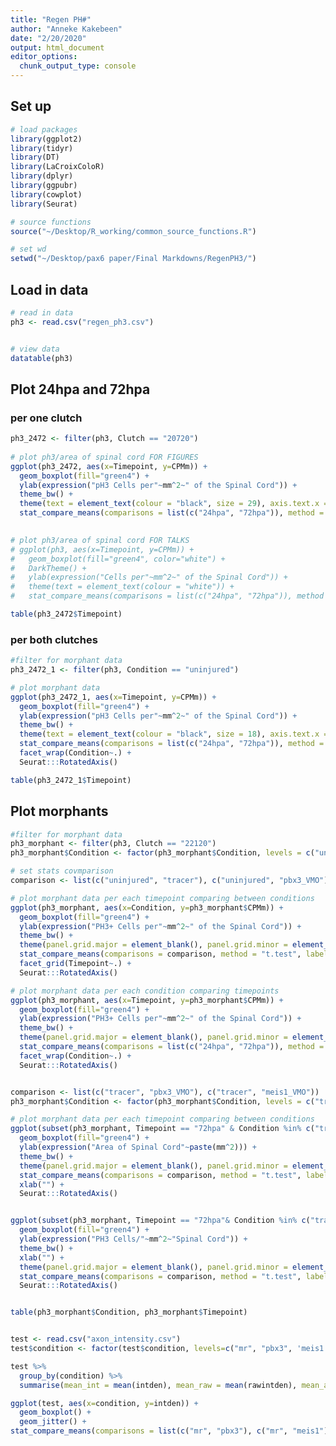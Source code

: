 ```yaml
---
title: "Regen PH#"
author: "Anneke Kakebeen"
date: "2/20/2020"
output: html_document
editor_options: 
  chunk_output_type: console
---
```


## Set up 
```r

# load packages 
library(ggplot2)
library(tidyr)
library(DT)
library(LaCroixColoR)
library(dplyr)
library(ggpubr)
library(cowplot)
library(Seurat)

# source functions
source("~/Desktop/R_working/common_source_functions.R")

# set wd
setwd("~/Desktop/pax6 paper/Final Markdowns/RegenPH3/")

```

## Load in data
```r

# read in data
ph3 <- read.csv("regen_ph3.csv")


# view data
datatable(ph3)

```

## Plot 24hpa and 72hpa
### per one clutch
```r

ph3_2472 <- filter(ph3, Clutch == "20720")
 
# plot ph3/area of spinal cord FOR FIGURES
ggplot(ph3_2472, aes(x=Timepoint, y=CPMm)) +
  geom_boxplot(fill="green4") +
  ylab(expression("pH3 Cells per"~mm^2~" of the Spinal Cord")) +
  theme_bw() +
  theme(text = element_text(colour = "black", size = 29), axis.text.x = element_text(color="black"), axis.text.y = element_text(color="black")) +
  stat_compare_means(comparisons = list(c("24hpa", "72hpa")), method = "t.test") 
 

# plot ph3/area of spinal cord FOR TALKS
# ggplot(ph3, aes(x=Timepoint, y=CPMm)) +
#   geom_boxplot(fill="green4", color="white") +
#   DarkTheme() +
#   ylab(expression("Cells per"~mm^2~" of the Spinal Cord")) +
#   theme(text = element_text(colour = "white")) +
#   stat_compare_means(comparisons = list(c("24hpa", "72hpa")), method = "t.test", label = "p.signif", color = "white") 

table(ph3_2472$Timepoint)

```

### per both clutches
```r
#filter for morphant data
ph3_2472_1 <- filter(ph3, Condition == "uninjured")

# plot morphant data
ggplot(ph3_2472_1, aes(x=Timepoint, y=CPMm)) +
  geom_boxplot(fill="green4") +
  ylab(expression("pH3 Cells per"~mm^2~" of the Spinal Cord")) +
  theme_bw() +
  theme(text = element_text(colour = "black", size = 18), axis.text.x = element_text(color="black"), axis.text.y = element_text(color="black")) +
  stat_compare_means(comparisons = list(c("24hpa", "72hpa")), method = "t.test") +
  facet_wrap(Condition~.) +
  Seurat:::RotatedAxis()

table(ph3_2472_1$Timepoint)

```


## Plot morphants
```r
#filter for morphant data
ph3_morphant <- filter(ph3, Clutch == "22120")
ph3_morphant$Condition <- factor(ph3_morphant$Condition, levels = c("uninjured", "tracer", "pbx3_VMO", "meis1_VMO"))

# set stats covmparison
comparison <- list(c("uninjured", "tracer"), c("uninjured", "pbx3_VMO"), c("uninjured", "meis1_VMO"), c("tracer", "pbx3_VMO"), c("tracer", "meis1_VMO"))

# plot morphant data per each timepoint comparing between conditions
ggplot(ph3_morphant, aes(x=Condition, y=ph3_morphant$CPMm)) +
  geom_boxplot(fill="green4") +
  ylab(expression("PH3+ Cells per"~mm^2~" of the Spinal Cord")) +
  theme_bw() +
  theme(panel.grid.major = element_blank(), panel.grid.minor = element_blank(), text = element_text(colour = "black", size = 20), axis.text.x = element_text(color="black"), axis.text.y = element_text(color="black")) +
  stat_compare_means(comparisons = comparison, method = "t.test", label = "p.signif") +
  facet_grid(Timepoint~.) +
  Seurat:::RotatedAxis()

# plot morphant data per each condition comparing timepoints
ggplot(ph3_morphant, aes(x=Timepoint, y=ph3_morphant$CPMm)) +
  geom_boxplot(fill="green4") +
  ylab(expression("PH3+ Cells per"~mm^2~" of the Spinal Cord")) +
  theme_bw() +
  theme(panel.grid.major = element_blank(), panel.grid.minor = element_blank(), text = element_text(colour = "black", size = 18), axis.text.x = element_text(color="black"), axis.text.y = element_text(color="black")) +
  stat_compare_means(comparisons = list(c("24hpa", "72hpa")), method = "t.test", label = "p.signif") +
  facet_wrap(Condition~.) +
  Seurat:::RotatedAxis()



```

```r
comparison <- list(c("tracer", "pbx3_VMO"), c("tracer", "meis1_VMO"))
ph3_morphant$Condition <- factor(ph3_morphant$Condition, levels = c("tracer", "meis1_VMO", "pbx3_VMO"))

# plot morphant data per each timepoint comparing between conditions
ggplot(subset(ph3_morphant, Timepoint == "72hpa" & Condition %in% c("tracer", "meis1_VMO", "pbx3_VMO")), aes(x=Condition, y=(Area_micron/1000))) +
  geom_boxplot(fill="green4") +
  ylab(expression("Area of Spinal Cord"~paste(mm^2))) +
  theme_bw() +
  theme(panel.grid.major = element_blank(), panel.grid.minor = element_blank(), text = element_text(colour = "black", size = 29), axis.text.x = element_text(color="black"), axis.text.y = element_text(color="black")) +
  stat_compare_means(comparisons = comparison, method = "t.test", label = "p.signif") +
  xlab("") +
  Seurat:::RotatedAxis()


ggplot(subset(ph3_morphant, Timepoint == "72hpa"& Condition %in% c("tracer", "meis1_VMO", "pbx3_VMO")), aes(x=Condition, y=CPMm)) +
  geom_boxplot(fill="green4") +
  ylab(expression("PH3 Cells/"~mm^2~"Spinal Cord")) +
  theme_bw() +
  xlab("") +
  theme(panel.grid.major = element_blank(), panel.grid.minor = element_blank(), text = element_text(colour = "black", size = 29), axis.text.x = element_text(color="black"), axis.text.y = element_text(color="black")) +
  stat_compare_means(comparisons = comparison, method = "t.test", label = "p.signif") +
  Seurat:::RotatedAxis()


table(ph3_morphant$Condition, ph3_morphant$Timepoint)



```


```r

test <- read.csv("axon_intensity.csv")
test$condition <- factor(test$condition, levels=c("mr", "pbx3", 'meis1'))

test %>%
  group_by(condition) %>%
  summarise(mean_int = mean(intden), mean_raw = mean(rawintden), mean_area = mean(area))

ggplot(test, aes(x=condition, y=intden)) +
  geom_boxplot() +
  geom_jitter() +
stat_compare_means(comparisons = list(c("mr", "pbx3"), c("mr", "meis1")))




```


